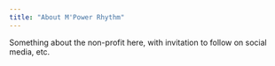 ```yaml
---
title: "About M'Power Rhythm"
---
```


Something about the non-profit here, with invitation to follow on social media, etc.
